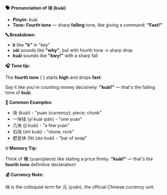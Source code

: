 **🗣️ Pronunciation of 块 (kuài)**

- **Pinyin:** kuài
- **Tone: Fourth tone** — sharp **falling** tone, like giving a command: **"Fast!"**

**🔤 Breakdown:**

- **k** like **"k"** in "key"
- **uài** sounds like **"why"**, but with fourth tone → sharp drop
- **kuài** sounds like **"kwy!"** with a sharp fall

**🎧 Tone tip:**

The **fourth tone** (ˋ) starts **high** and drops **fast**:

Say it like you're counting money decisively: **"kuài!"** — that's the falling tone of **kuài**.

**📝 Common Examples:**

- 块 (kuài) - "yuan (currency); piece; chunk"
- 一块钱 (yī kuài qián) - "one yuan"
- 几块 (jǐ kuài) - "a few yuan"
- 石块 (shí kuài) - "stone; rock"
- 肥皂块 (féi zào kuài) - "bar of soap"

**💡 Memory Tip:**

Think of **块** (yuan/piece) like stating a price firmly: **"kuài!"** — that's the **fourth tone**
definitive declaration!

**💰 Currency Note:**

块 is the colloquial term for 元 (yuán), the official Chinese currency unit.
